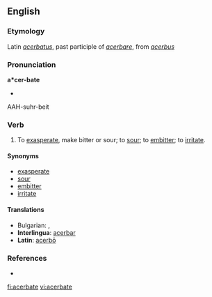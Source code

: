 ==English==

===Etymology===
Latin ''[[acerbatus]]'', past participle of ''[[acerbare]]'', from ''[[acerbus]]''

===Pronunciation===
'''a*cer-bate'''
* {{IPA|/ˈæsəˌbeɪt/}}
AAH-suhr-beit

===Verb===
{{en-verb|acerbat|es}}

# To [[exasperate]], make bitter or sour; to [[sour]]; to [[embitter]]; to [[irritate]].

====Synonyms====
* [[exasperate]]
* [[sour]]
* [[embitter]]
* [[irritate]]

====Translations====
{{trans-top|exasperate}}
* Bulgarian: {{t|bg|дразня|sc=Cyrl}},  {{t|bg|ядосвам|sc=Cyrl}}
* '''Interlingua''': [[acerbar]]
* '''Latin''': [[acerbo|acerbō]]
{{trans-mid}}
{{trans-bottom}}

===References===
* {{R:Webster 1913}}

[[fi:acerbate]]
[[vi:acerbate]]